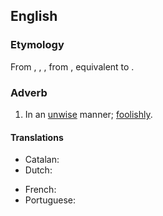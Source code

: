 ==English==

===Etymology===
From {{inh|en|enm|vnwysely}}, {{m|enm|vnwisely}}, {{m|enm|vnwyseliche}}, from {{inh|en|ang|unwīslīċe|t=unwisely, foolish}}, equivalent to {{af|en|un-|wisely}}.

===Adverb===
{{en-adv}}

# In an [[unwise]] manner; [[foolishly]].

====Translations====
{{trans-top|in an unwise manner}}
* Catalan: {{t|ca|nèciament}}
* Dutch: {{t+|nl|onverstandig}}
{{trans-mid}}
* French: {{t+|fr|imprudemment}}
* Portuguese: {{t|pt|insensatamente}}
{{trans-bottom}}